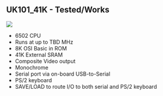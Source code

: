 == UK101_41K - Tested/Works ==

<img src="http://land-boards.com/blwiki/images/3/35/RETRO-EP4CE15-P958-720PX.jpg"></img>

* 6502 CPU
* Runs at up to TBD MHz
* 8K OSI Basic in ROM
* 41K External SRAM
* Composite Video output
* Monochrome
* Serial port via on-board USB-to-Serial
* PS/2 keyboard
* SAVE/LOAD to route I/O to both serial and PS/2 keyboard
